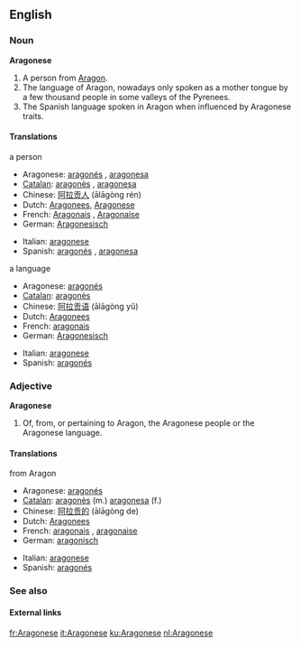 ==English==
===Noun===
{{wikipedia}}
'''Aragonese'''
# A person from [[Aragon]].
# The language of Aragon, nowadays only spoken as a mother tongue by a few thousand people in some valleys of the Pyrenees.
# The Spanish language spoken in Aragon when influenced by Aragonese traits.

====Translations====
;a person
{{top}}
*Aragonese: [[aragonés]] {{m}}, [[aragonesa]] {{f}}
*[[Catalan]]: [[aragonès]] {{m}}, [[aragonesa]] {{f}}
*Chinese: [[阿拉贡人]] (ālāgòng rén)
*Dutch: [[Aragonees]], {{m}} [[Aragonese]] {{f}}
*French: [[Aragonais]] {{m}}, [[Aragonaise]] {{f}}
*German: [[Aragonesisch]]
{{mid}}
*Italian: [[aragonese]]
*Spanish: [[aragonés]] {{m}}, [[aragonesa]] {{f}}
{{bottom}}

;a language
{{top}}
*Aragonese: [[aragonés]]
*[[Catalan]]: [[aragonès]]
*Chinese: [[阿拉贡语]] (ālāgòng yǔ)
*Dutch: [[Aragonees]]
*French: [[aragonais]] {{m}}
*German: [[Aragonesisch]]
{{mid}}
*Italian: [[aragonese]]
*Spanish: [[aragonés]]
{{bottom}}

===Adjective===
'''Aragonese'''
# Of, from, or pertaining to Aragon, the Aragonese people or the Aragonese language. 

====Translations====
;from Aragon
{{top}}
*Aragonese: [[aragonés]]
*[[Catalan]]: [[aragonès]] (m.) [[aragonesa]] (f.)
*Chinese: [[阿拉贡的]] (ālāgòng de)
*Dutch: [[Aragonees]]
*French: [[aragonais]] {{m}}, [[aragonaise]] {{f}}
*German: [[aragonisch]]
{{mid}}
*Italian: [[aragonese]]
*Spanish: [[aragonés]]
{{bottom}}

===See also===
{{interwiktionary|code=an}}

====External links====
{{ethnologue|code=arg}}

[[fr:Aragonese]]
[[it:Aragonese]]
[[ku:Aragonese]]
[[nl:Aragonese]]